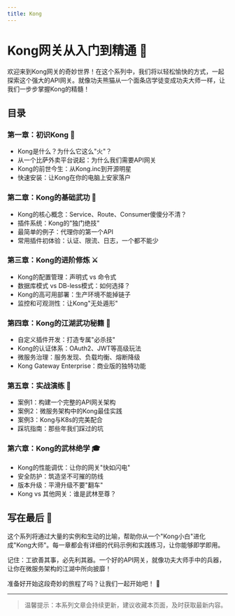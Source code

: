 ```yaml
---
title: Kong
---
```


# Kong网关从入门到精通 🚀

欢迎来到Kong网关的奇妙世界！在这个系列中，我们将以轻松愉快的方式，一起探索这个强大的API网关。就像功夫熊猫从一个面条店学徒变成功夫大师一样，让我们一步步掌握Kong的精髓！

## 目录

### 第一章：初识Kong 👋
- Kong是什么？为什么它这么"火"？
- 从一个比萨外卖平台说起：为什么我们需要API网关
- Kong的前世今生：从Kong.inc到开源明星
- 快速安装：让Kong在你的电脑上安家落户

### 第二章：Kong的基础武功 🥋
- Kong的核心概念：Service、Route、Consumer傻傻分不清？
- 插件系统：Kong的"独门绝技"
- 最简单的例子：代理你的第一个API
- 常用插件初体验：认证、限流、日志，一个都不能少

### 第三章：Kong的进阶修炼 ⚔️
- Kong的配置管理：声明式 vs 命令式
- 数据库模式 vs DB-less模式：如何选择？
- Kong的高可用部署：生产环境不能掉链子
- 监控和可观测性：让Kong"无处遁形"

### 第四章：Kong的江湖武功秘籍 🎯
- 自定义插件开发：打造专属"必杀技"
- Kong的认证体系：OAuth2、JWT等高级玩法
- 微服务治理：服务发现、负载均衡、熔断降级
- Kong Gateway Enterprise：商业版的独特功能

### 第五章：实战演练 💪
- 案例1：构建一个完整的API网关架构
- 案例2：微服务架构中的Kong最佳实践
- 案例3：Kong与K8s的完美配合
- 踩坑指南：那些年我们踩过的坑

### 第六章：Kong的武林绝学 🎓
- Kong的性能调优：让你的网关"快如闪电"
- 安全防护：筑造坚不可摧的防线
- 版本升级：平滑升级不要"翻车"
- Kong vs 其他网关：谁是武林至尊？

## 写在最后 🌟

这个系列将通过大量的实例和生动的比喻，帮助你从一个"Kong小白"进化成"Kong大师"。每一章都会有详细的代码示例和实践练习，让你能够即学即用。

记住：工欲善其事，必先利其器。一个好的API网关，就像功夫大师手中的兵器，让你在微服务架构的江湖中所向披靡！

准备好开始这段奇妙的旅程了吗？让我们一起开始吧！ 🚀

---
> 温馨提示：本系列文章会持续更新，建议收藏本页面，及时获取最新内容。
